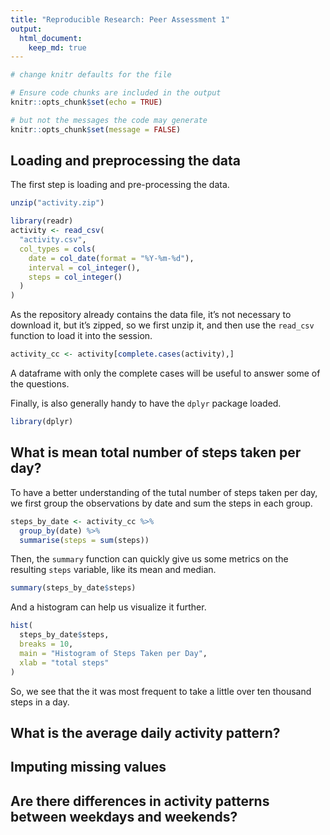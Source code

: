 ```yaml
---
title: "Reproducible Research: Peer Assessment 1"
output: 
  html_document:
    keep_md: true
---
```


```r
# change knitr defaults for the file

# Ensure code chunks are included in the output
knitr::opts_chunk$set(echo = TRUE)

# but not the messages the code may generate
knitr::opts_chunk$set(message = FALSE)
```

## Loading and preprocessing the data

The first step is loading and pre-processing the data.

```r
unzip("activity.zip")

library(readr)
activity <- read_csv(
  "activity.csv",
  col_types = cols(
    date = col_date(format = "%Y-%m-%d"),
    interval = col_integer(),
    steps = col_integer()
  )
)
```

As the repository already contains the data file, it's not necessary to download it, but it's zipped, so we first unzip it, and then use the `read_csv` function to load it into the session.

```r
activity_cc <- activity[complete.cases(activity),]
```

A dataframe with only the complete cases will be useful to answer some of the questions.

Finally, is also generally handy to have the `dplyr` package loaded.

```r
library(dplyr)
```

## What is mean total number of steps taken per day?

To have a better understanding of the tutal number of steps taken per day, we first group the observations by date and sum the steps in each group.

```r
steps_by_date <- activity_cc %>%
  group_by(date) %>%
  summarise(steps = sum(steps))
```

Then, the `summary` function can quickly give us some metrics on the resulting `steps` variable, like its mean and median.

```r
summary(steps_by_date$steps)
```

And a histogram can help us visualize it further.

```r
hist(
  steps_by_date$steps,
  breaks = 10,
  main = "Histogram of Steps Taken per Day",
  xlab = "total steps"
)
```

So, we see that the it was most frequent to take a little over ten thousand steps in a day.

## What is the average daily activity pattern?



## Imputing missing values



## Are there differences in activity patterns between weekdays and weekends?
